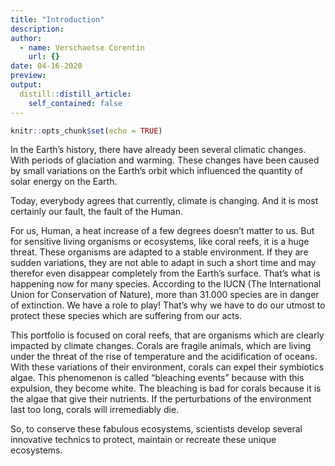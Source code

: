 ```yaml
---
title: "Introduction"
description: 
author:
  - name: Verschaetse Corentin
    url: {}
date: 04-16-2020
preview:
output:
  distill::distill_article:
    self_contained: false
---
```


```r
knitr::opts_chunk$set(echo = TRUE)
```

In the Earth’s history, there have already been several climatic changes. With periods of glaciation and warming. These changes have been caused by small variations on the Earth’s orbit which influenced the quantity of solar energy on the Earth.

Today, everybody agrees that currently, climate is changing. And it is most certainly our fault, the fault of the Human.

For us, Human, a heat increase of a few degrees doesn't matter to us. But for sensitive living organisms or ecosystems, like coral reefs, it is a huge threat. These organisms are adapted to a stable environment. If they are sudden variations, they are not able to adapt in such a short time and may therefor even disappear completely from the Earth’s surface. That’s what is happening now for many species. According to the IUCN (The International Union for Conservation of Nature), more than 31.000 species are in danger of extinction. We have a role to play!  That’s why we have to do our utmost to protect these species which are suffering from our acts. 

This portfolio is focused on coral reefs, that are organisms which are clearly impacted by climate changes. Corals are fragile animals, which are living under the threat of the rise of temperature and the acidification of oceans. With these variations of their environment, corals can expel their symbiotics algae. This phenomenon is called “bleaching events” because with this expulsion, they become white. The bleaching is bad for corals because it is the algae that give their nutrients. If the perturbations of the environment last too long, corals will irremediably die.

So, to conserve these fabulous ecosystems, scientists develop several innovative technics to protect, maintain or recreate these unique ecosystems.
